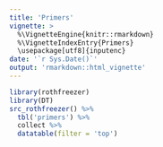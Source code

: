 ```yaml
---
title: 'Primers'
vignette: >
  %\VignetteEngine{knitr::rmarkdown}
  %\VignetteIndexEntry{Primers}
  \usepackage[utf8]{inputenc}
date: '`r Sys.Date()`'
output: 'rmarkdown::html_vignette'
---
```


```r
library(rothfreezer)
library(DT)
src_rothfreezer() %>% 
  tbl('primers') %>%
  collect %>%
  datatable(filter = 'top')
```
